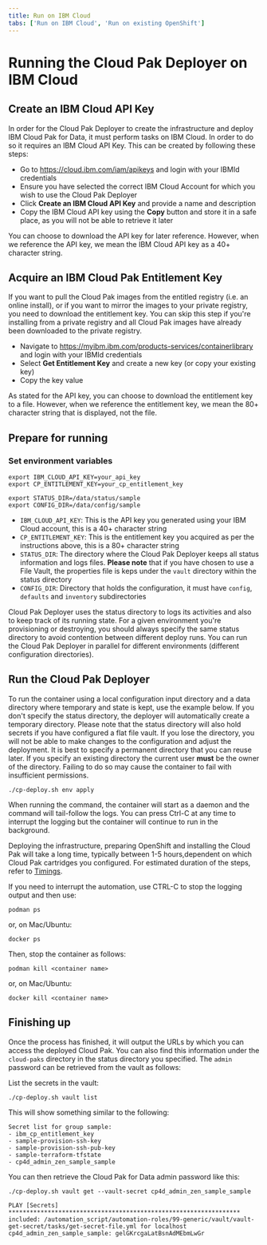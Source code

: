 ```yaml
---
title: Run on IBM Cloud
tabs: ['Run on IBM Cloud', 'Run on existing OpenShift']
---
```


# Running the Cloud Pak Deployer on IBM Cloud

## Create an IBM Cloud API Key
In order for the Cloud Pak Deployer to create the infrastructure and deploy IBM Cloud Pak for Data, it must perform tasks on IBM Cloud. In order to do so it requires an IBM Cloud API Key. This can be created by following these steps:
- Go to https://cloud.ibm.com/iam/apikeys and login with your IBMId credentials
- Ensure you have selected the correct IBM Cloud Account for which you wish to use the Cloud Pak Deployer
- Click **Create an IBM Cloud API Key** and provide a name and description
- Copy the IBM Cloud API key using the **Copy** button and store it in a safe place, as you will not be able to retrieve it later

<InlineNotification kind="warning">
You can choose to download the API key for later reference. However, when we reference the API key, we mean the IBM Cloud API key as a 40+ character string.
</InlineNotification>

## Acquire an IBM Cloud Pak Entitlement Key
If you want to pull the Cloud Pak images from the entitled registry (i.e. an online install), or if you want to mirror the images to your private registry, you need to download the entitlement key. You can skip this step if you're installing from a private registry and all Cloud Pak images have already been downloaded to the private registry.
- Navigate to https://myibm.ibm.com/products-services/containerlibrary and login with your IBMId credentials
- Select **Get Entitlement Key** and create a new key (or copy your existing key)
- Copy the key value

<InlineNotification kind="warning">
As stated for the API key, you can choose to download the entitlement key to a file. However, when we reference the entitlement key, we mean the 80+ character string that is displayed, not the file.
</InlineNotification>

## Prepare for running

### Set environment variables
```
export IBM_CLOUD_API_KEY=your_api_key
export CP_ENTITLEMENT_KEY=your_cp_entitlement_key

export STATUS_DIR=/data/status/sample
export CONFIG_DIR=/data/config/sample
```

* `IBM_CLOUD_API_KEY`: This is the API key you generated using your IBM Cloud account, this is a 40+ character string
* `CP_ENTITLEMENT_KEY`: This is the entitlement key you acquired as per the instructions above, this is a 80+ character string
* `STATUS_DIR`: The directory where the Cloud Pak Deployer keeps all status information and logs files. **Please note** that if you have chosen to use a File Vault, the properties file is keps under the `vault` directory within the status directory
* `CONFIG_DIR`: Directory that holds the configuration, it must have `config`, `defaults` and `inventory` subdirectories

<InlineNotification>
Cloud Pak Deployer uses the status directory to logs its activities and also to keep track of its running state. For a given environment you're provisioning or destroying, you should always specify the same status directory to avoid contention between different deploy runs. You can run the Cloud Pak Deployer in parallel for different environments (different configuration directories).
</InlineNotification>

## Run the Cloud Pak Deployer
To run the container using a local configuration input directory and a data directory where temporary and state is kept, use the example below. If you don't specify the status directory, the deployer will automatically create a temporary directory. Please note that the status directory will also hold secrets if you have configured a flat file vault. If you lose the directory, you will not be able to make changes to the configuration and adjust the deployment. It is best to specify a permanent directory that you can reuse later. If you specify an existing directory the current user **must** be the owner of the directory. Failing to do so may cause the container to fail with insufficient permissions.
```
./cp-deploy.sh env apply
```

When running the command, the container will start as a daemon and the command will tail-follow the logs. You can press Ctrl-C at any time to interrupt the logging but the container will continue to run in the background.

Deploying the infrastructure, preparing OpenShift and installing the Cloud Pak will take a long time, typically between 1-5 hours,dependent on which Cloud Pak cartridges you configured. For estimated duration of the steps, refer to [Timings](/cpd-design/timings).

If you need to interrupt the automation, use CTRL-C to stop the logging output and then use:
```
podman ps
```

or, on Mac/Ubuntu:
```
docker ps
```

Then, stop the container as follows:
```
podman kill <container name>
```

or, on Mac/Ubuntu:
```
docker kill <container name>
```

## Finishing up
Once the process has finished, it will output the URLs by which you can access the deployed Cloud Pak. You can also find this information under the `cloud-paks` directory in the status directory you specified. The `admin` password can be retrieved from the vault as follows:

List the secrets in the vault:
```
./cp-deploy.sh vault list
```

This will show something similar to the following:
```output
Secret list for group sample:
- ibm_cp_entitlement_key
- sample-provision-ssh-key
- sample-provision-ssh-pub-key
- sample-terraform-tfstate
- cp4d_admin_zen_sample_sample
```

You can then retrieve the Cloud Pak for Data admin password like this:
```
./cp-deploy.sh vault get --vault-secret cp4d_admin_zen_sample_sample
```

```output
PLAY [Secrets] *****************************************************************
included: /automation_script/automation-roles/99-generic/vault/vault-get-secret/tasks/get-secret-file.yml for localhost
cp4d_admin_zen_sample_sample: gelGKrcgaLatBsnAdMEbmLwGr
```